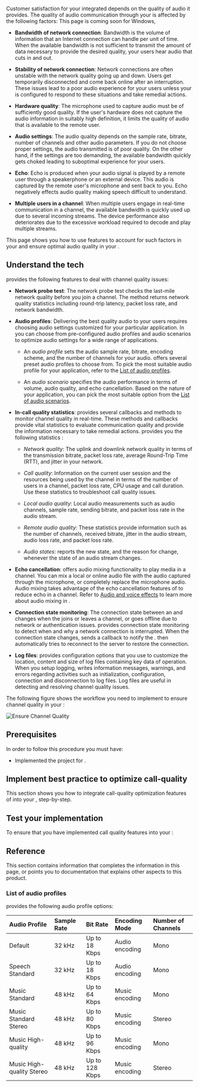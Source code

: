 
Customer satisfaction for your <Vpd k="NAME"/> integrated <Vpl k="CLIENT" /> depends on the quality of audio it provides. The quality of audio communication through your <Vpl k="CLIENT" /> is affected by the following factors:
<PlatformWrapper platform="windows">
This page is coming soon for Windows,
</PlatformWrapper>
<PlatformWrapper notAllowed="windows">
* **Bandwidth of network connection**: Bandwidth is the volume of information that an Internet connection can handle per unit of time. When the available bandwidth is not sufficient to transmit the amount of data necessary to provide the desired quality, your users hear audio that cuts in and out.

* **Stability of network connection**: Network connections are often unstable with the network quality going up and down. Users get temporarily disconnected and come back online after an interruption. These issues lead to a poor audio experience for your users unless your <Vpl k="CLIENT" /> is configured to respond to these situations and take remedial actions.

* **Hardware quality**: The microphone used to capture audio must be of sufficiently good quality. If the user's hardware does not capture the audio information in suitably high definition, it limits the quality of audio that is available to the remote user.

* **Audio settings**: The audio quality depends on the sample rate, bitrate, number of channels and other audio parameters. If you do not choose proper settings, the audio transmitted is of poor quality. On the other hand, if the settings are too demanding, the available bandwidth quickly gets choked leading to suboptimal experience for your users.

* **Echo**: Echo is produced when your audio signal is played by a remote user through a speakerphone or an external device. This audio is captured by the remote user's microphone and sent back to you. Echo negatively effects audio quality making speech difficult to understand. 

* **Multiple users in a channel**: When multiple users engage in real-time communication in a channel, the available bandwidth is quickly used up due to several incoming streams. The device performance also deteriorates due to the excessive workload required to decode and play multiple streams.

This page shows you how to use <Vpd k="SDK"/> features to account for such factors in your <Vpl k="CLIENT" /> and ensure optimal audio quality in your <Vpd k="NAME"/> <Vpl k="CLIENT" />.

## Understand the tech

<Vpd k="SDK" /> provides the following features to deal with channel quality issues:

* **Network probe test**: The network probe test checks the last-mile network quality before you join a channel. The method returns network quality statistics including round-trip latency, packet loss rate, and network bandwidth.

* **Audio profiles**: Delivering the best quality audio to your users requires choosing audio settings customized for your particular application. In <Vpd k="SDK" /> you can choose from pre-configured audio profiles and audio scenarios to optimize audio settings for a wide range of applications.

    * An _audio profile_ sets the audio sample rate, bitrate, encoding scheme, and the number of channels for your audio. <Vpd k="SDK" /> offers several preset audio profiles to choose from. To pick the most suitable audio profile for your application, refer to the [List of audio profiles](#list-of-audio-profiles).


    <PlatformWrapper notAllowed="web">

    * An _audio scenario_ specifies the audio performance in terms of volume, audio quality, and echo cancellation. Based on the nature of your application, you can pick the most suitable option from the [List of audio scenarios](#list-of-audio-scenarios). 

    </PlatformWrapper>

* **In-call quality statistics**: <Vpd k="SDK" /> provides several callbacks and methods to monitor channel quality in real-time. These methods and callbacks provide vital statistics to evaluate communication quality and provide the information necessary to take remedial actions. <Vpd k="SDK" /> provides you the following statistics :

    * _Network quality_: The uplink and downlink network quality in terms of the transmission bitrate, packet loss rate, average Round-Trip Time (RTT), and jitter in your network.

    * _Call quality_: Information on the current user session and the resources being used by the channel in terms of the number of users in a channel, packet loss rate, CPU usage and call duration. Use these statistics to troubleshoot call quality issues. 

    * _Local audio quality_: Local audio measurements such as audio channels, sample rate, sending bitrate, and packet loss rate in the audio stream. 

    * _Remote audio quality_: These statistics provide information such as the number of channels, received bitrate, jitter in the audio stream, audio loss rate, and packet loss rate.

    * _Audio states_: <Vg k="AGORA_BACKEND"/> reports the new state, and the reason for change, whenever the state of an audio stream changes.

* **Echo cancellation**: <Vpd k="SDK" /> offers audio mixing functionality to play media in a channel. You can mix a local or online audio file with the audio captured through the microphone, or completely replace the microphone audio. Audio mixing takes advantage of the echo cancellation features of <Vpd k="SDK" /> to reduce echo in a channel. Refer to [Audio and voice effects](../enable-features/audio-and-voice-effects) to learn more about audio mixing in <Vpd k="SDK" />.

* **Connection state monitoring**: The connection state between an <Vpl k="CLIENT"/> and <Vg k="AGORA_BACKEND"/> changes when the <Vpl k="CLIENT"/> joins or leaves a channel, or goes offline due to network or authentication issues. <Vpd k="SDK" /> provides connection state monitoring to detect when and why a network connection is interrupted. When the connection state changes, <Vg k="AGORA_BACKEND"/> sends a callback to notify the <Vpl k="CLIENT"/>. <Vpd k="SDK" /> then automatically tries to reconnect to the server to restore the connection.

- **Log files**: <Vpd k="SDK" /> provides configuration options that you use to customize the location, content and size of log files containing key data of <Vpd k="SDK" /> operation. When you setup logging, <Vpd k="SDK" /> writes information messages, warnings, and errors regarding activities such as initialization, configuration, connection and disconnection to log files. Log files are useful in detecting and resolving channel quality issues.

The following figure shows the workflow you need to implement to ensure channel quality in your <Vpl k="CLIENT"/>:

![Ensure Channel Quality](/images/voice-sdk/ensure-voice-quality.svg) 

## Prerequisites

In order to follow this procedure you must have:

* Implemented the [<Vg k="GET_STARTED"/>](../get-started/get-started-sdk) project for <Vpd k="NAME"/>.

<Prerequites />


## Implement best practice to optimize call-quality

This section shows you how to integrate call-quality optimization features of <Vpd k="SDK" /> into your <Vpl k="CLIENT" />, step-by-step.

<ProjectImplement />

## Test your implementation

To ensure that you have implemented call quality features into your <Vpl k="CLIENT" />:

<ProjectTest />

## Reference

This section contains information that completes the information in this page, or points you to documentation that explains other aspects to this product.

### List of audio profiles

<Vpd k="SDK" /> provides the following audio profile options:

|Audio Profile |Sample Rate |Bit Rate |Encoding Mode |Number of Channels|
|:---|:---|:---|:---|:---|
|Default |32 kHz|Up to 18 Kbps |Audio encoding |Mono|
|Speech Standard |32 kHz|Up to 18 Kbps |Audio encoding |Mono|
|Music Standard|48 kHz|Up to 64 Kbps |Music encoding |Mono|
|Music Standard Stereo |48 kHz|Up to 80 Kbps |Music encoding |Stereo|
|Music High-quality |48 kHz|Up to 96 Kbps |Music encoding|Mono|
|Music High-quality Stereo |48 kHz|Up to 128 Kbps |Music encoding |Stereo|


<Reference />
</PlatformWrapper>

